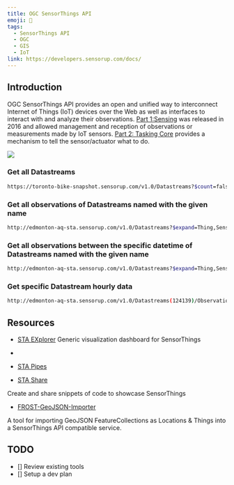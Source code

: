 ```yaml
---
title: OGC SensorThings API
emoji: 📝
tags:
  - SensorThings API
  - OGC
  - GIS
  - IoT
link: https://developers.sensorup.com/docs/
---
```


## Introduction

OGC SensorThings API provides an open and unified way to interconnect Internet of Things (IoT) devices over the Web as well as interfaces to interact with and analyze their observations. <Highlight color="green">[Part 1:Sensing](https://docs.opengeospatial.org/is/15-078r6/15-078r6.html)</Highlight> was released in 2016 and allowed management and reception of observations or measurements made by IoT sensors. <Highlight color="green">[Part 2: Tasking Core](https://docs.opengeospatial.org/is/17-079r1/17-079r1.html)</Highlight> provides a mechanism to tell the sensor/actuator what to do.

![](https://external-content.duckduckgo.com/iu/?u=http%3A%2F%2Fwww.mdpi.com%2Fsensors%2Fsensors-16-01395%2Farticle_deploy%2Fhtml%2Fimages%2Fsensors-16-01395-g004.png&f=1&nofb=1)

### Get all Datastreams

```sh
https://toronto-bike-snapshot.sensorup.com/v1.0/Datastreams?$count=false&$expand=Thing/Locations,ObservedProperty,Observations($top=2000),Observations/FeatureOfInterest&$top=1
```

### Get all observations of Datastreams named with the given name

```sh
http://edmonton-aq-sta.sensorup.com/v1.0/Datastreams?$expand=Thing,Sensor,ObservedProperty,Observations,Observations%2FFeatureOfInterest&$filter=substringof('PM2.5',name)
```

### Get all observations between the specific datetime of Datastreams named with the given name

```sh
http://edmonton-aq-sta.sensorup.com/v1.0/Datastreams?$expand=Thing,Sensor,ObservedProperty,Observations,Observations%2FFeatureOfInterest&$filter=substringof('PM2.5',name) and Observations/phenomenonTime ge 2017-01-01T00:00:00.000Z and Observations/phenomenonTime le 2018-03-01T00:00:00.000Z
```

### Get specific Datastream hourly data

```sh
http://edmonton-aq-sta.sensorup.com/v1.0/Datastreams(124139)/Observations?$aggregate=mean_hour:America/Edmonton
```

## Resources

- [STA EXplorer](https://explorer.sensorup.com/?url=https://toronto-bike-snapshot.sensorup.com/v1.0) Generic visualization dashboard for SensorThings
-
- [STA Pipes](https://sdk.sensorup.com/app/pipes/#/)

- [STA Share](share.sensorup.com)

Create and share snippets of code to showcase SensorThings

- [FROST-GeoJSON-Importer](https://github.com/hylkevds/FROST-GeoJsonImporter)

A tool for importing GeoJSON FeatureCollections as Locations & Things into a SensorThings API compatible service.

## TODO

- [] Review existing tools
- [] Setup a dev plan
